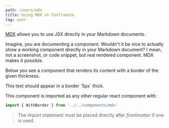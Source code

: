 ```yaml
---
path: /users/mdx
title: Using MDX in Confluenza
tag: user
---
```


[MDX](https://mdxjs.com) allows you to use JSX directly in your Markdown documents.

Imagine, you are documenting a component. Wouldn't it be nice to actually show a working component
directly in your Markdown document? I mean, not a screenshot, or code snippet, but real rendered
component. MDX makes it possible.

Below you see a component that renders its content with a border of the given thickness.

<WithBorder thickness={5}>
  This text should appear in a border `5px` thick.
</WithBorder>

This component is imported as any other regular react component with:

```javascript
import { WithBorder } from '../../components/mdx'
```

> The import statement must be placed directly after _frontmatter_ if one is used.

<ImportingMDXDocuments />
